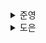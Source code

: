 <details>
  <summary>준영</summary>
  ### 사용 사례 시나리오 4: React Tracked

React Tracked의 특징은 다음과 같다.

- 속성 감지를 기반 `상태 사용 추적` 라이브러리
- Valtio와 동일하게 `Proxy` 사용으로 리렌더링 최적화

추가적으로 리액트 뿐만 아니라 Redux, Zustand 등 다른 라이브러리와 함께 사용이 가능하다.

### React Tracked 이해하기

React Tracked는 상태 관리 기능을 제공하지는 않는다.<br/>
하지만 `상태 사용 추적`을 통한 **리렌더링 최적화 기능을 제공**한다.

다시 React Context에 대해 상기 시켜보자.

- 컴포넌트 트리의 서브 트리를 Provider로 묶어 각 서브 트리에서 다른 컨텍스트를 사용할 수 있다.
- 컨텍스트의 속성 중 하나가 변경되더라도 Provider 내의 해당 컨텍스트를 사용하는 모든 컴포넌트에서 리렌더링이 발생한다.

먼저, 컨텍스트를 활용하여 작성한 코드를 살펴보자.

```tsx
const useValue = () => useState({ count: 0, text: 'hello' });

const StateContext = createContext(useValue);

const useStateContext = () => {
  const contextValue = useContext(StateContext);
  if (contextValue === null) {
    throw new Error('Please use Provider');
  }
  return contextValue;
};

const Counter = () => {
  const [state, setState] = useStateContext();
  const inc = () => {
    setState((prev) => ({
      ...prev,
      count: prev.count + 1,
    }));
  };

  return (
    <div>
      count: {state.count}
      <button onClick={inc}>+1</button>
    </div>
  );
};
```

위 경우, 컨텍스트에 등록된 값중, `count`만을 사용하고 있지만, `text`만 변경되어도 컨텍스트의 변경이 감지되어 **컨텍스트를 사용중인 모든 컴포넌트에서 리렌더링이 발생한다**는 문제가 발생한다.

React Tracked는 Provider와 useTracked 훅을 제공한다.<br/>
`Provider`는 컨텍스트에서 사용하는 Provider와 동일한 역할을 수행한다.<br/>
`useTracked`는 useContext 대신 사용이 가능한 훅으로 Provider 내에 저장된 컨텍스트를 추적한다.<br/>
따라서 해당 속성의 변경을 감지하고 컨텍스트를 사용하는 모든 컴포넌트가 아닌, 해당 속성만을 사용하고 있는 컴포넌트를 추적하여 리렌더링한다.
이렇게 useTracked 훅으로 어떤 상태가 사용되었는지를 감지하는 **상태 추적 기능**을 통해 리렌더링을 최적화한다.

```tsx
import { createContainer } from 'react-tracked';

const useValue = () => useState({ count: 0, text: 'hello' });

const { Provider, useTracked } = createContainer(useValue);

const Counter = () => {
  const [state, setState] = useTracked();
  const inc = () => {
    setState((prev) => ({ ...prev, count: prev.count + 1 }));
  };

  return (
    <div>
      count: {state.count}
      <button onClick={inc}>+1</button>
    </div>
  );
};
```

React Tracked는 컨텍스트를 사용하지 않는 경우를 위해서 `createTrackedSelector`라는 저수준 함수를 제공한다.<br/>
`createTrackedSelector` 함수는 선택자 함수를 파라미터로 받아, `useTrackedState` 라는 훅을 반환한다.<br/>
`useTrackedState` 훅은 상태 사용 추적을 위해 전체 상태를 Proxy로 감싸 반환한다.<br/>
이를 통해 컨텍스트를 사용하지 않더라도 Redux와 같은 라이브러리와 함께 상태 추적 기능을 활용하여 리렌더링을 최적화할 수 있다.

### 향후 전망

React Tracked는 두 내부 라이브러리에 의존한다.

- proxy-compare
- use-context-selector

React Tracked는 두 가지 경우에 따라 사용법이 다르다.

- 컨텍스트를 사용한다면, `createContainer`
- 사용하지 않는다면, `createTrackedSelector`

React Tracked에서 컨텍스트를 사용할 경우, use-context-selector가 중요하다.<br/>
리액트 컨텍스트 값이 변경되었을때, 모든 컴포넌트가 리렌더링되는 방식을 개선하는데 도움을 주기 때문이다.<br/>
이 useContextSelector 훅은 향후 리액트에서 등장할 가능성이 있다고 하는데, 근 3년간 업데이트가 없는 것 같다.<br/>
만약 지원되었다면 호환성이 좋아 많이 사용되지 않았을까 싶다.

</details><details>
  <summary>도은</summary>
  - `React Tracked`는 **속성 감지를 기반**으로 자동으로 렌더링 최적화 수행
- 불필요한 리렌더링 제거 기능을 제공

### React Tracked 이해하기

- 상태 관리 기능 제공 X, 렌더링 최적화 기능 제공 O
- `useContext` 대신 `useTracked`를 사용해보자
  - 상태를 Proxy로 감싸서 사용을 추적
  - `Valtio`와 동일하게 사용 추적 기능

### 향후 전망

- `React Tracked`는 두 개의 내부 라이브러리에 의존
  - `proxy-compare`
  - `use-context-selector`
- React 자체에서 유사항 형태로 구현체가 등장할 가능성이 있다.

</details>